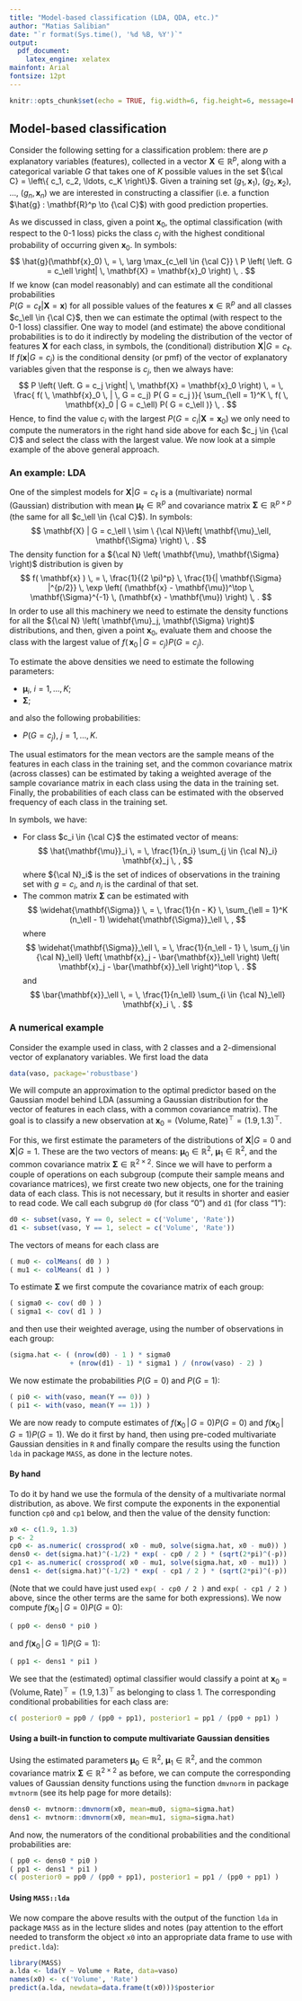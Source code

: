```yaml
---
title: "Model-based classification (LDA, QDA, etc.)"
author: "Matias Salibian"
date: "`r format(Sys.time(), '%d %B, %Y')`"
output:
  pdf_document: 
    latex_engine: xelatex
mainfont: Arial
fontsize: 12pt 
---
```


```r
knitr::opts_chunk$set(echo = TRUE, fig.width=6, fig.height=6, message=FALSE, warning=FALSE)
```

## Model-based classification

Consider the following setting for a classification problem: 
there are $p$ explanatory variables (features), collected in 
a vector $\mathbf{X} \in \mathbb{R}^p$, along with a 
categorical variable $G$ that takes one of $K$ possible 
values in the set ${\cal C} = \left\{ c_1, c_2, \ldots, c_K \right\}$. Given a training
set $(g_1, \mathbf{x}_1)$, 
$(g_2, \mathbf{x}_2)$, $\ldots$, 
$(g_n, \mathbf{x}_n)$ we are interested in constructing
a classifier (i.e. a function $\hat{g} : \mathbf{R}^p \to {\cal C}$)
with good prediction properties. 

As we discussed in class, given a point $\mathbf{x}_0$,
the optimal classification (with respect to the 0-1 loss)
picks the class $c_j$ with the highest conditional probability 
of occurring given $\mathbf{x}_0$. In symbols:
$$
\hat{g}(\mathbf{x}_0) \, = \, \arg \max_{c_\ell \in {\cal C}} \ P \left( \left. G = c_\ell \right| \, \mathbf{X} = \mathbf{x}_0 \right) \, .
$$
If we know (can model reasonably) and can estimate all the 
conditional probabilities  
$P( G = c_\ell | \mathbf{X} = \mathbf{x})$ 
for all possible values of the features $\mathbf{x} \in \mathbb{R}^p$
and all classes $c_\ell \in {\cal C}$, 
then we can estimate the optimal (with respect to the 0-1 loss) classifier.
One way to model (and estimate) the above conditional probabilities is
to do it indirectly by modeling the distribution of the vector of
features $\mathbf{X}$ for each class, in symbols, the (conditional)
distribution $\mathbf{X} | G = c_\ell$. If $f(\mathbf{x} | G = c_j)$
is the conditional density (or pmf) of the vector of explanatory 
variables given that the response is $c_j$, then we always have:
$$
P \left( \left. G = c_j \right| \, \mathbf{X} = \mathbf{x}_0 \right) \, = \, \frac{ f( \, \mathbf{x}_0 \, | \, G = c_j) P( G = c_j )}{ \sum_{\ell = 1}^K \, f( \, \mathbf{x}_0 | G = c_\ell) P( G = c_\ell )} \, . 
$$
Hence, to find the value $c_i$ with the largest 
$P( G = c_i | \mathbf{X} = \mathbf{x}_0)$ 
we only need to compute the numerators in the right hand side above
for each $c_j \in {\cal C}$ and select the class with the largest value. 
We now look at a simple example of the above general approach.

### An example: LDA

One of the simplest models for 
$\mathbf{X} | G = c_\ell$ is a (multivariate) normal (Gaussian)
distribution with mean $\mathbf{\mu}_\ell \in \mathbb{R}^p$
and covariance matrix $\mathbf{\Sigma} \in \mathbb{R}^{p \times p}$
(the same for all $c_\ell \in {\cal C}$). In symbols:
$$
\mathbf{X} | G = c_\ell \ \sim \ {\cal N}\left( 
\mathbf{\mu}_\ell, 
\mathbf{\Sigma} \right) \, .
$$
The density function for a ${\cal N} \left( \mathbf{\mu}, \mathbf{\Sigma} \right)$ distribution is given by
$$
f( \mathbf{x} ) \, = \, \frac{1}{(2 \pi)^p} \, \frac{1}{| \mathbf{\Sigma} |^{p/2}} \, \exp \left( (\mathbf{x} - \mathbf{\mu})^\top \, \mathbf{\Sigma}^{-1} \, 
(\mathbf{x} - \mathbf{\mu}) \right) \, .
$$
In order to use all this machinery we need to estimate the density functions 
for all the ${\cal N} \left( \mathbf{\mu}_j, \mathbf{\Sigma} \right)$ 
distributions, and then, given a point $\mathbf{x}_0$, evaluate them and
choose the class with the largest value of 
$f( \, \mathbf{x}_0 \, | \, G = c_j) P( G = c_j )$. 

To estimate the above densities we need to estimate the following
parameters:

- $\mathbf{\mu}_i$, $i = 1, \ldots, K$;
- $\mathbf{\Sigma}$;

and also the following probabilities:

- $P( G = c_j )$, $j = 1, \ldots, K$. 

The usual estimators for the mean vectors are the sample means of
the features in each class in the training set, and the common
covariance matrix (across classes) can be estimated by taking
a weighted average of the sample covariance matrix in each class
using the data in the training set. Finally, the probabilities of 
each class can be estimated with the observed frequency of each
class in the training set. 

In symbols, we have:

- For class $c_i \in {\cal C}$ the estimated vector of means:
$$
\hat{\mathbf{\mu}}_i \, = \, \frac{1}{n_i} \sum_{j \in {\cal N}_i} \mathbf{x}_j \, ,
$$
where ${\cal N}_i$ is the set of indices of 
observations in the training set with $g = c_i$, and $n_i$ is the cardinal
of that set. 
- The common matrix $\mathbf{\Sigma}$ can be estimated with
$$
\widehat{\mathbf{\Sigma}} \, = \, \frac{1}{n - K} \, \sum_{\ell = 1}^K
(n_\ell - 1) \widehat{\mathbf{\Sigma}}_\ell \, ,
$$
where 
$$
\widehat{\mathbf{\Sigma}}_\ell \, = \, 
\frac{1}{n_\ell - 1} \, \sum_{j \in {\cal N}_\ell} 
\left( \mathbf{x}_j - \bar{\mathbf{x}}_\ell \right) 
\left( \mathbf{x}_j - \bar{\mathbf{x}}_\ell \right)^\top \, .
$$
and 
$$
\bar{\mathbf{x}}_\ell \, = \, \frac{1}{n_\ell} \sum_{i \in {\cal N}_\ell} 
\mathbf{x}_i \, .
$$

### A numerical example

Consider the example used in class, with 2 classes and a 2-dimensional 
vector of explanatory variables. We first load the data
```r
data(vaso, package='robustbase')
```

We will compute an approximation to the optimal predictor based on the
Gaussian model behind LDA (assuming a Gaussian distribution for the vector
of features in each class, with a common covariance matrix). 
The goal is to classify a new observation at $\mathbf{x}_0 = (\mbox{Volume}, \mbox{Rate})^\top = (1.9, 1.3)^\top$. 

For this, we first estimate the parameters of the distributions of 
$\mathbf{X} | G = 0$ and $\mathbf{X} | G = 1$. These are the two vectors of 
means:
$\mathbf{\mu}_0 \in \mathbb{R}^2$, $\mathbf{\mu}_1 \in \mathbb{R}^2$, and the common 
covariance matrix $\mathbf{\Sigma} \in \mathbb{R}^{2 \times 2}$. 
Since we will have to perform a couple of operations on each subgroup (compute
their sample means and covariance matrices), we first create two new objects, one
for the training data of each class. This is not necessary, but it results in shorter and easier to read
code. 
We call each subgrup `d0` (for class "0") and `d1` (for class "1"):
```r
d0 <- subset(vaso, Y == 0, select = c('Volume', 'Rate')) 
d1 <- subset(vaso, Y == 1, select = c('Volume', 'Rate')) 
```
The vectors of
means for each class are
```r
( mu0 <- colMeans( d0 ) )
( mu1 <- colMeans( d1 ) )
```
To estimate $\mathbf{\Sigma}$ we first compute the covariance matrix of each 
group:
```r
( sigma0 <- cov( d0 ) )
( sigma1 <- cov( d1 ) )
```
and then use their weighted average, using the number of observations in each
group:
```r
(sigma.hat <- ( (nrow(d0) - 1 ) * sigma0 
               + (nrow(d1) - 1) * sigma1 ) / (nrow(vaso) - 2) )
```
We now estimate the probabilities $P( G = 0 )$ and $P( G = 1 )$:
```r
( pi0 <- with(vaso, mean(Y == 0)) )
( pi1 <- with(vaso, mean(Y == 1)) )
```
We are now ready to compute estimates of
$f(\mathbf{x}_0 \, | \, G = 0) P( G = 0)$ and 
$f(\mathbf{x}_0 \, | \, G = 1) P( G = 1)$. We do it first by hand, then
using pre-coded multivariate Gaussian densities in `R` and finally compare
the results using the function `lda` in package `MASS`, as done in the
lecture notes. 

#### By hand

To do it by hand we use the formula of the density of a multivariate normal 
distribution, as above. We first compute the exponents in the exponential
function `cp0` and `cp1` below, and then the value of the density function:

```r
x0 <- c(1.9, 1.3)
p <- 2
cp0 <- as.numeric( crossprod( x0 - mu0, solve(sigma.hat, x0 - mu0)) )
dens0 <- det(sigma.hat)^(-1/2) * exp( - cp0 / 2 ) * (sqrt(2*pi)^(-p))
cp1 <- as.numeric( crossprod( x0 - mu1, solve(sigma.hat, x0 - mu1)) )
dens1 <- det(sigma.hat)^(-1/2) * exp( - cp1 / 2 ) * (sqrt(2*pi)^(-p))
```
(Note that we could have just used `exp( - cp0 / 2 )` and `exp( - cp1 / 2 )` 
above, since the other terms are the same for both expressions). 
We now compute
$f(\mathbf{x}_0 \, | \, G = 0) P( G = 0)$:
```r
( pp0 <- dens0 * pi0 )
```
and 
$f(\mathbf{x}_0 \, | \, G = 1) P( G = 1)$:
```r
( pp1 <- dens1 * pi1 )
```
We see that the (estimated) optimal classifier would classify a point
at $\mathbf{x}_0 = (\mbox{Volume}, \mbox{Rate})^\top = (1.9, 1.3)^\top$
as belonging to class 1. The corresponding conditional probabilities
for each class are:
```r
c( posterior0 = pp0 / (pp0 + pp1), posterior1 = pp1 / (pp0 + pp1) )
```

#### Using a built-in function to compute multivariate Gaussian densities

Using the estimated parameters 
$\mathbf{\mu}_0 \in \mathbb{R}^2$, $\mathbf{\mu}_1 \in \mathbb{R}^2$, and the common 
covariance matrix $\mathbf{\Sigma} \in \mathbb{R}^{2 \times 2}$ as before, 
we can compute the corresponding values of Gaussian density functions using 
the function `dmvnorm` in package `mvtnorm` (see its help page for more
details):
```r
dens0 <- mvtnorm::dmvnorm(x0, mean=mu0, sigma=sigma.hat)
dens1 <- mvtnorm::dmvnorm(x0, mean=mu1, sigma=sigma.hat)
```
And now, the numerators of the conditional probabilities and the 
conditional probabilities are:
```r
( pp0 <- dens0 * pi0 )
( pp1 <- dens1 * pi1 )
c( posterior0 = pp0 / (pp0 + pp1), posterior1 = pp1 / (pp0 + pp1) )
```

#### Using `MASS::lda`

We now compare the above results with 
the output of the function `lda` in package `MASS` as in the lecture slides and notes
(pay attention to the effort needed to transform the object `x0` into 
an appropriate data frame to use with `predict.lda`): 
```r
library(MASS)
a.lda <- lda(Y ~ Volume + Rate, data=vaso)
names(x0) <- c('Volume', 'Rate')
predict(a.lda, newdata=data.frame(t(x0)))$posterior
```
